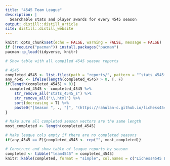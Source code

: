 ```yaml
---
title: "4545 Team League"
description: |
  Searchable stats and player awards for every 4545 season
output: distill::distill_article
site: distill::distill_website
---
```


```r
knitr::opts_chunk$set(echo = FALSE, warning = FALSE, message = FALSE)
if (!require("pacman")) install.packages("pacman")
pacman::p_load(tidyverse, knitr)
```

```r

# Show table with all compiled 4545 season reports

# 4545
completed_4545 <- list.files(path = "reports/", pattern = "^stats_4545(.*)\\.html$") 
any_4545 <- ifelse(length(completed_4545) > 0, T, F)
if(length(completed_4545) > 0){
  completed_4545 <- completed_4545 %>% 
    str_remove_all("stats_4545_s") %>% 
    str_remove_all("\\.html") %>% 
    sort(decreasing = T) %>% 
    paste0("[Season ", ., "]", "(https://rahulan-c.github.io/lichess4545-stats/reports/stats_4545_s", ., ".html)")
}

# Make sure all completed season vectors are the same length
most_completed <- length(completed_4545)

# Make league cols empty if there are no completed seasons
if(any_4545 == F){completed_4545 <- rep("", most_completed)}

# Construct and show table of league reports by season
completed <- tibble("team4545" = completed_4545)
knitr::kable(completed, format = "simple", col.names = c("Lichess4545 League"))

```